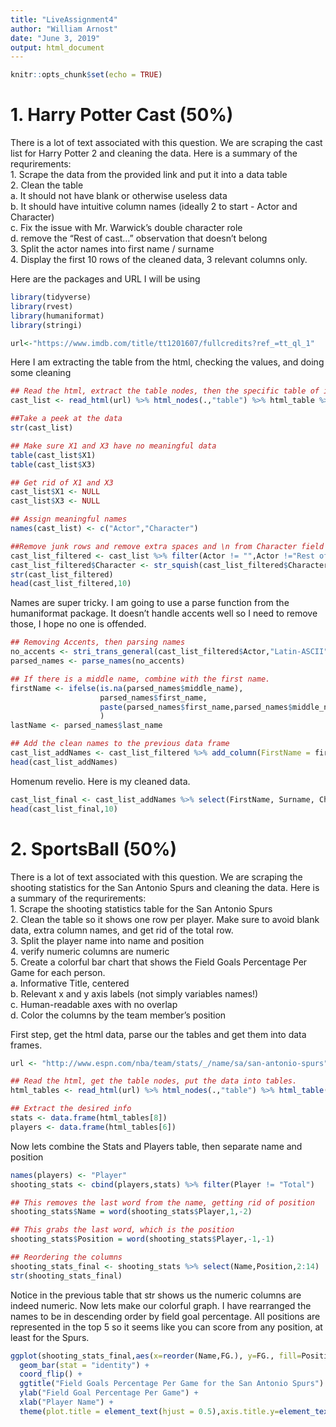 ```yaml
---
title: "LiveAssignment4"
author: "William Arnost"
date: "June 3, 2019"
output: html_document
---
```


```r
knitr::opts_chunk$set(echo = TRUE)
```

# 1. Harry Potter Cast (50%)  
There is a lot of text associated with this question. We are scraping the cast list for Harry Potter 2 and cleaning the data. Here is a summary of the requrirements:  
1. Scrape the data from the provided link and put it into a data table  
2. Clean the table  
    a. It should not have blank or otherwise useless data  
    b. It should have intuitive column names (ideally 2 to start - Actor and Character)   
    c. Fix the issue with Mr. Warwick's double character role  
    d. remove the "Rest of cast..." observation that doesn't belong  
3. Split the actor names into first name / surname  
4. Display the first 10 rows of the cleaned data, 3 relevant columns only.  

Here are the packages and URL I will be using
```r
library(tidyverse)
library(rvest)
library(humaniformat)
library(stringi)

url<-"https://www.imdb.com/title/tt1201607/fullcredits?ref_=tt_ql_1"
```

Here I am extracting the table from the html, checking the values, and doing some cleaning
```r
## Read the html, extract the table nodes, then the specific table of interest
cast_list <- read_html(url) %>% html_nodes(.,"table") %>% html_table %>%.[[3]]

##Take a peek at the data
str(cast_list)

## Make sure X1 and X3 have no meaningful data
table(cast_list$X1)
table(cast_list$X3)

## Get rid of X1 and X3
cast_list$X1 <- NULL
cast_list$X3 <- NULL

## Assign meaningful names
names(cast_list) <- c("Actor","Character")

##Remove junk rows and remove extra spaces and \n from Character field
cast_list_filtered <- cast_list %>% filter(Actor != "",Actor !="Rest of cast listed alphabetically:")
cast_list_filtered$Character <- str_squish(cast_list_filtered$Character)
str(cast_list_filtered)
head(cast_list_filtered,10)
```

Names are super tricky. I am going to use a parse function from the humaniformat package. It doesn't handle accents well so I need to remove those, I hope no one is offended.
```r
## Removing Accents, then parsing names
no_accents <- stri_trans_general(cast_list_filtered$Actor,"Latin-ASCII")
parsed_names <- parse_names(no_accents)

## If there is a middle name, combine with the first name. 
firstName <- ifelse(is.na(parsed_names$middle_name),
                    parsed_names$first_name,
                    paste(parsed_names$first_name,parsed_names$middle_name)
                    )
lastName <- parsed_names$last_name

## Add the clean names to the previous data frame
cast_list_addNames <- cast_list_filtered %>% add_column(FirstName = firstName, Surname = lastName)
head(cast_list_addNames)
```

Homenum revelio. Here is my cleaned data.
```r
cast_list_final <- cast_list_addNames %>% select(FirstName, Surname, Character)
head(cast_list_final,10)
```


	
#	2. SportsBall (50%)  

There is a lot of text associated with this question. We are scraping the shooting statistics for the San Antonio Spurs and cleaning the data. Here is a summary of the requrirements:  
1. Scrape the shooting statistics table for the San Antonio Spurs  
2. Clean the table so it shows one row per player. Make sure to avoid blank data, extra column names, and get rid of the total row.  
3. Split the player name into name and position  
4. verify numeric columns are numeric  
5. Create a colorful bar chart that shows the Field Goals Percentage Per Game for each person.   
    a. Informative Title, centered  
    b. Relevant x and y axis labels (not simply variables names!)  
    c. Human-readable axes with no overlap  
    d. Color the columns by the team member's position  
  
First step, get the html data, parse our the tables and get them into data frames.
```r
url <- "http://www.espn.com/nba/team/stats/_/name/sa/san-antonio-spurs"

## Read the html, get the table nodes, put the data into tables.
html_tables <- read_html(url) %>% html_nodes(.,"table") %>% html_table(., fill = TRUE)

## Extract the desired info
stats <- data.frame(html_tables[8])
players <- data.frame(html_tables[6])
```

Now lets combine the Stats and Players table, then separate name and position
```r
names(players) <- "Player"
shooting_stats <- cbind(players,stats) %>% filter(Player != "Total")

## This removes the last word from the name, getting rid of position
shooting_stats$Name = word(shooting_stats$Player,1,-2)

## This grabs the last word, which is the position
shooting_stats$Position = word(shooting_stats$Player,-1,-1)

## Reordering the columns
shooting_stats_final <- shooting_stats %>% select(Name,Position,2:14)
str(shooting_stats_final)
```

Notice in the previous table that str shows us the numeric columns are indeed numeric. Now lets make our colorful graph. I have rearranged the names to be in descending order by field goal percentage. All positions are represented in the top 5 so it seems like you can score from any position, at least for the Spurs.
```r
ggplot(shooting_stats_final,aes(x=reorder(Name,FG.), y=FG., fill=Position)) + 
  geom_bar(stat = "identity") + 
  coord_flip() + 
  ggtitle("Field Goals Percentage Per Game for the San Antonio Spurs") + 
  ylab("Field Goal Percentage Per Game") + 
  xlab("Player Name") +
  theme(plot.title = element_text(hjust = 0.5),axis.title.y=element_text(angle=0,vjust=1)) 
```


  
  